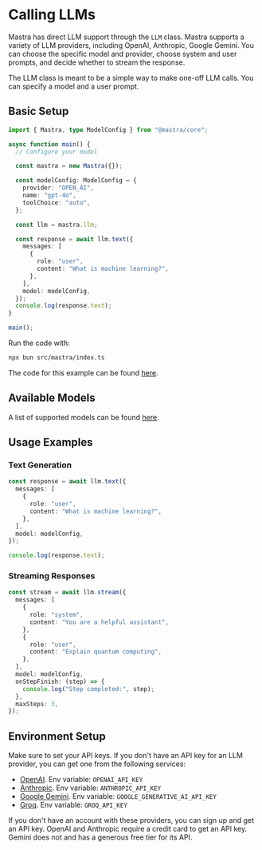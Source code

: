# Calling LLMs

Mastra has direct LLM support through the `LLM` class. Mastra supports a variety of LLM providers, including OpenAI, Anthropic, Google Gemini. You can choose the specific model and provider, choose system and user prompts, and decide whether to stream the response.

The LLM class is meant to be a simple way to make one-off LLM calls. You can specify a model and a user prompt.

## Basic Setup

```ts showLineNumbers filename="src/mastra/index.ts" copy
import { Mastra, type ModelConfig } from "@mastra/core";

async function main() {
  // Configure your model

  const mastra = new Mastra({});

  const modelConfig: ModelConfig = {
    provider: "OPEN_AI",
    name: "gpt-4o",
    toolChoice: "auto",
  };

  const llm = mastra.llm;

  const response = await llm.text({
    messages: [
      {
        role: "user",
        content: "What is machine learning?",
      },
    ],
    model: modelConfig,
  });
  console.log(response.text);
}

main();
```

Run the code with:

```bash copy
npx bun src/mastra/index.ts
```

The code for this example can be found [here](https://github.com/mastra-ai/mastra/tree/main/examples/llm).

## Available Models

A list of supported models can be found [here](../reference/llm/providers-and-models.mdx).


## Usage Examples

### Text Generation

```typescript copy
const response = await llm.text({
  messages: [
    {
      role: "user",
      content: "What is machine learning?",
    },
  ],
  model: modelConfig,
});

console.log(response.text);
```

### Streaming Responses

```typescript copy
const stream = await llm.stream({
  messages: [
    {
      role: "system",
      content: "You are a helpful assistant",
    },
    {
      role: "user",
      content: "Explain quantum computing",
    },
  ],
  model: modelConfig,
  onStepFinish: (step) => {
    console.log("Step completed:", step);
  },
  maxSteps: 3,
});
```

## Environment Setup

Make sure to set your API keys. If you don't have an API key for an LLM provider, you can get one from the following services:

- [OpenAI](https://platform.openai.com/). Env variable: `OPENAI_API_KEY`
- [Anthropic](https://console.anthropic.com/settings/keys). Env variable: `ANTHROPIC_API_KEY`
- [Google Gemini](https://ai.google.dev/gemini-api/docs). Env variable: `GOOGLE_GENERATIVE_AI_API_KEY`
- [Groq](https://console.groq.com/keys). Env variable: `GROQ_API_KEY`

If you don't have an account with these providers, you can sign up and get an API key. OpenAI and Anthropic require a credit card to get an API key. Gemini does not and has a generous free tier for its API.
